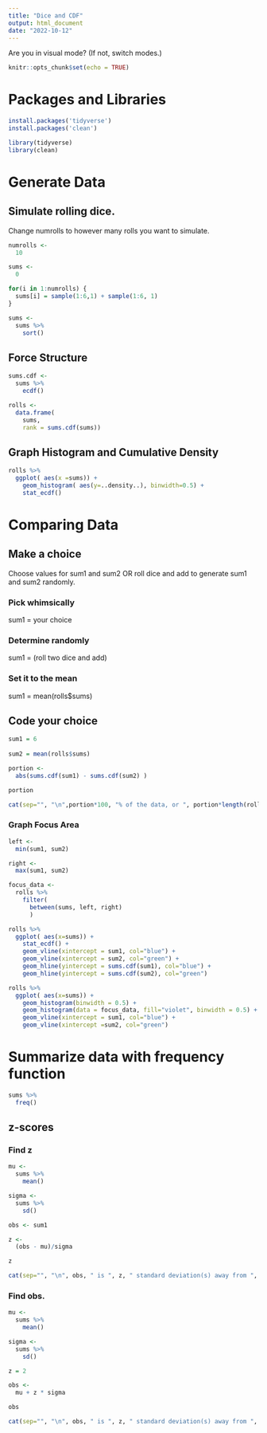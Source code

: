 ```yaml
---
title: "Dice and CDF"
output: html_document
date: "2022-10-12"
---
```


Are you in visual mode? (If not, switch modes.)

```r

knitr::opts_chunk$set(echo = TRUE)

```

# Packages and Libraries

```r

install.packages('tidyverse')
install.packages('clean')

```

```r

library(tidyverse)
library(clean)

```

# Generate Data

## Simulate rolling dice.

Change numrolls to however many rolls you want to simulate.

```r

numrolls <- 
  10

sums <- 
  0 

for(i in 1:numrolls) {
  sums[i] = sample(1:6,1) + sample(1:6, 1)  
}

sums <- 
  sums %>% 
    sort() 

```

## Force Structure

```r

sums.cdf <- 
  sums %>% 
    ecdf() 

rolls <- 
  data.frame( 
    sums, 
    rank = sums.cdf(sums))

```

## Graph Histogram and Cumulative Density

```r

rolls %>% 
  ggplot( aes(x =sums)) + 
    geom_histogram( aes(y=..density..), binwidth=0.5) + 
    stat_ecdf() 

```

# Comparing Data

## Make a choice

Choose values for sum1 and sum2 OR roll dice and add to generate sum1 and sum2 randomly.

### Pick whimsically

sum1 = your choice

### Determine randomly

sum1 = (roll two dice and add)

### Set it to the mean

sum1 = mean(rolls\$sums)

## Code your choice

```r

sum1 = 6
  
sum2 = mean(rolls$sums)

portion <- 
  abs(sums.cdf(sum1) - sums.cdf(sum2) )

portion 

cat(sep="", "\n",portion*100, "% of the data, or ", portion*length(rolls$sums)," observations, live between ", sum1, " and ", sum2, ".\n")

```

### Graph Focus Area

```r

left <- 
  min(sum1, sum2)

right <-
  max(sum1, sum2)

focus_data <- 
  rolls %>% 
    filter(
      between(sums, left, right)
      ) 

rolls %>% 
  ggplot( aes(x=sums)) + 
    stat_ecdf() + 
    geom_vline(xintercept = sum1, col="blue") + 
    geom_vline(xintercept = sum2, col="green") + 
    geom_hline(yintercept = sums.cdf(sum1), col="blue") + 
    geom_hline(yintercept = sums.cdf(sum2), col="green")

rolls %>% 
  ggplot( aes(x=sums)) + 
    geom_histogram(binwidth = 0.5) + 
    geom_histogram(data = focus_data, fill="violet", binwidth = 0.5) +
    geom_vline(xintercept = sum1, col="blue") + 
    geom_vline(xintercept =sum2, col="green") 

```

# Summarize data with frequency function

```r

sums %>% 
  freq() 

```

## z-scores 

### Find z

```r

mu <- 
  sums %>%
    mean()

sigma <- 
  sums %>% 
    sd() 

obs <- sum1 

z <- 
  (obs - mu)/sigma 

z

cat(sep="", "\n", obs, " is ", z, " standard deviation(s) away from ", mu, ".\n")
```

### Find obs.

```r

mu <- 
  sums %>%
    mean()

sigma <- 
  sums %>% 
    sd()

z = 2

obs <- 
  mu + z * sigma 

obs

cat(sep="", "\n", obs, " is ", z, " standard deviation(s) away from ", mu, ".\n")
```
